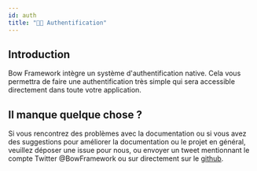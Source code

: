 ```yaml
---
id: auth
title: "👮🏽 Authentification"
---
```


## Introduction

Bow Framework intègre un système d'authentification native. Cela vous permettra de faire une authentification très simple qui sera accessible directement dans toute votre application.

## Il manque quelque chose ?

Si vous rencontrez des problèmes avec la documentation ou si vous avez des suggestions pour améliorer la documentation ou le projet en général, veuillez déposer une issue pour nous, ou envoyer un tweet mentionnant le compte Twitter @BowFramework ou sur directement sur le [github](https://github.com/bowphp/docs/issues).
